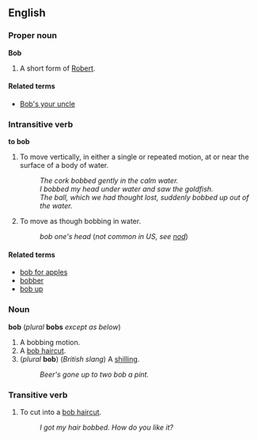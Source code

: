 ==English==

===Proper noun===
'''Bob'''

#A short form of [[Robert]].

====Related terms====

*[[Bob's your uncle]]

===Intransitive verb===
'''to bob'''

#To move vertically, in either a single or repeated motion, at or near the surface of a body of water.
#: ''The cork bobbed gently in the calm water.''
#: ''I bobbed my head under water and saw the goldfish.''
#: ''The ball, which we had thought lost, suddenly bobbed up out of the water.''
#To move as though bobbing in water.
#:''bob one's head'' (''not common in US, see [[nod]]'')

====Related terms====

*[[bob for apples]]
*[[bobber]]
*[[bob up]]


===Noun===
'''bob''' (''plural'' '''bobs''' ''except as below'')

# A bobbing motion.
# A [[bob haircut]].
#(''plural'' '''bob''') (''British slang'') A [[shilling]].
#:''Beer's gone up to two bob a pint.''


===Transitive verb===

# To cut into a [[bob haircut]].
#: ''I got my hair bobbed.  How do you like it?''